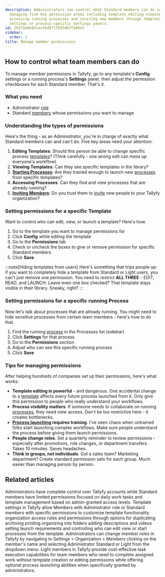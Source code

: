 ```yaml
---
description: Administrators can control what Standard members can do in Tallyfy by
  managing five key permission areas including template editing viewing starting processes
  accessing running processes and inviting new members through template-specific Config
  settings or process-specific Settings panels.
id: 2937aa9e83cec45d871fb55dbffa89e5
sidebar:
  order: 2
title: Manage member permissions
---
```



## How to control what team members can do

To manage member permissions in Tallyfy, go to any template's **Config** settings or a running process's **Settings** panel, then adjust the permission checkboxes for each Standard member. That's it.

### What you need
- Administrator [role](/products/pro/documenting/members/)
- Standard [members](/products/pro/documenting/members/) whose permissions you want to manage

### Understanding the types of permissions

Here's the thing - as an Administrator, you're in charge of exactly what Standard members can and can't do. Five key areas need your attention:

1. **Editing Templates**: Should this person be able to change specific process [templates](/products/pro/documenting/templates/)? (Think carefully - one wrong edit can mess up everyone's workflow)
2. **Viewing Templates**: Can they see specific templates in the library?
3. **[Starting Processes](/products/pro/launching/)**: Are they trained enough to launch new [processes](/products/pro/tracking-and-tasks/processes/) from specific templates?
4. **Accessing Processes**: Can they find and view processes that are already running?
5. **[Inviting Members](/products/pro/documenting/members/how-to-invite-and-activate-members-on-tallyfy/)**: Do you trust them to [invite](/products/pro/documenting/members/how-to-invite-and-activate-members-on-tallyfy/) new people to your Tallyfy organization?

### Setting permissions for a specific Template

Want to control who can edit, view, or launch a template? Here's how.
<Steps>
1. Go to the template you want to manage permissions for
2. Click **Config** while editing the template
3. Go to the **Permissions** tab
4. Check or uncheck the boxes to give or remove permission for specific Standard members
5. Click **Save**
</Steps>

:::note[Hiding templates from users]
Here's something that trips people up: if you want to completely hide a template from Standard or Light users, you can't just remove one permission. You need to restrict **ALL THREE** - EDIT, READ, and LAUNCH. Leave even one box checked? That template stays visible in their library. Sneaky, right?
:::

### Setting permissions for a specific running Process

Now let's talk about processes that are already running. You might need to hide sensitive processes from certain team members - here's how to do that.
<Steps>
1. Find the running [process](/products/pro/tracking-and-tasks/processes/) in the Processes list (sidebar)
2. Click **Settings** for that process
3. Go to the **Permissions** section
4. Adjust who can see this specific running process
5. Click **Save**
</Steps>

### Tips for managing permissions

After helping hundreds of companies set up their permissions, here's what works:

- **Template editing is powerful** - and dangerous. One accidental change to a [template](/products/pro/documenting/templates/) affects every future process launched from it. Only give this permission to people who really understand your workflows.
- **Process visibility matters**. If someone needs to collaborate on running [processes](/products/pro/tracking-and-tasks/processes/), they need view access. Don't be too restrictive here - it creates bottlenecks.
- **[Process launching](/products/pro/launching/) requires training**. I've seen chaos when untrained folks start launching complex workflows. Make sure people understand the process before giving them launch permissions.
- **People change roles**. Set a quarterly reminder to review permissions - especially after promotions, role changes, or department transfers. Takes 10 minutes. Saves headaches.
- **Think in groups, not individuals**. Got a sales team? Marketing department? Create standard permission sets for each group. Much easier than managing person by person.


## Related articles
<CardGrid>
<LinkTitleCard header="<b>Members > Standard and admin members</b>" href="/products/pro/documenting/members/standard-admin-members/" > Administrators have complete control over Tallyfy accounts while Standard members have limited permissions focused on daily work tasks and template management based on admin-granted access levels. </LinkTitleCard>
<LinkTitleCard header="<b>Templates > Configure your template</b>" href="/products/pro/documenting/templates/config/" > Template settings in Tallyfy allow Members with Administrator role or Standard members with specific permissions to customize template functionality organization access rules and permissions through options for duplicating archiving printing organizing into folders adding descriptions and videos setting launch requirements and controlling who can edit view or start processes from the template. </LinkTitleCard>
<LinkTitleCard header="<b>Members > Change the role of a member</b>" href="/products/pro/documenting/members/how-can-i-change-a-members-role-in-tallyfy/" > Administrators can change member roles in Tallyfy by navigating to Settings > Organization > Members clicking on the member's name and selecting Administrator Standard or Light from the dropdown menu. </LinkTitleCard>
<LinkTitleCard header="<b>Members > Light members</b>" href="/products/pro/documenting/members/light-members/" > Light members in Tallyfy provide cost-effective task execution capabilities for team members who need to complete assigned work without template creation or editing permissions while offering optional process launching abilities when specifically granted by administrators. </LinkTitleCard>
</CardGrid>